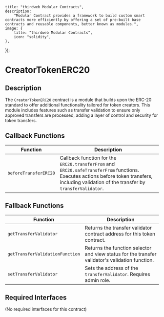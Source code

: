 
    title: "thirdweb Modular Contracts",
    description:
        "Modular Contract provides a framework to build custom smart contracts more efficiently by offering a set of pre-built base contracts and reusable components, better known as modules.",
    image: {
        title: "thirdweb Modular Contracts",
        icon: "solidity",
    },
});

# CreatorTokenERC20

## Description

The `CreatorTokenERC20` contract is a module that builds upon the ERC-20 standard to offer additional functionality tailored for token creators. This module includes features such as transfer validation to ensure only approved transfers are processed, adding a layer of control and security for token transfers.

<GithubButtonLink href="https://github.com/thirdweb-dev/modular-contracts/blob/dev/src/module/token/transferable/CreatorTokenERC20.sol" />

## Callback Functions

| Function                | Description                                                                       |
|-------------------------|-----------------------------------------------------------------------------------|
| `beforeTransferERC20`   | Callback function for the `ERC20.transferFrom` and `ERC20.safeTransferFrom` functions. Executes actions before token transfers, including validation of the transfer by `transferValidator`. |

## Fallback Functions

| Function                         | Description                                                                                  |
|----------------------------------|----------------------------------------------------------------------------------------------|
| `getTransferValidator`           | Returns the transfer validator contract address for this token contract.                     |
| `getTransferValidationFunction`  | Returns the function selector and view status for the transfer validator's validation function.|
| `setTransferValidator`           | Sets the address of the `transferValidator`. Requires admin role.                            |

## Required Interfaces

(No required interfaces for this contract)
